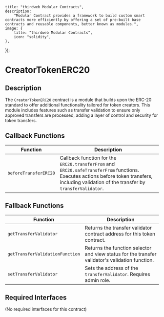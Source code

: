 
    title: "thirdweb Modular Contracts",
    description:
        "Modular Contract provides a framework to build custom smart contracts more efficiently by offering a set of pre-built base contracts and reusable components, better known as modules.",
    image: {
        title: "thirdweb Modular Contracts",
        icon: "solidity",
    },
});

# CreatorTokenERC20

## Description

The `CreatorTokenERC20` contract is a module that builds upon the ERC-20 standard to offer additional functionality tailored for token creators. This module includes features such as transfer validation to ensure only approved transfers are processed, adding a layer of control and security for token transfers.

<GithubButtonLink href="https://github.com/thirdweb-dev/modular-contracts/blob/dev/src/module/token/transferable/CreatorTokenERC20.sol" />

## Callback Functions

| Function                | Description                                                                       |
|-------------------------|-----------------------------------------------------------------------------------|
| `beforeTransferERC20`   | Callback function for the `ERC20.transferFrom` and `ERC20.safeTransferFrom` functions. Executes actions before token transfers, including validation of the transfer by `transferValidator`. |

## Fallback Functions

| Function                         | Description                                                                                  |
|----------------------------------|----------------------------------------------------------------------------------------------|
| `getTransferValidator`           | Returns the transfer validator contract address for this token contract.                     |
| `getTransferValidationFunction`  | Returns the function selector and view status for the transfer validator's validation function.|
| `setTransferValidator`           | Sets the address of the `transferValidator`. Requires admin role.                            |

## Required Interfaces

(No required interfaces for this contract)
